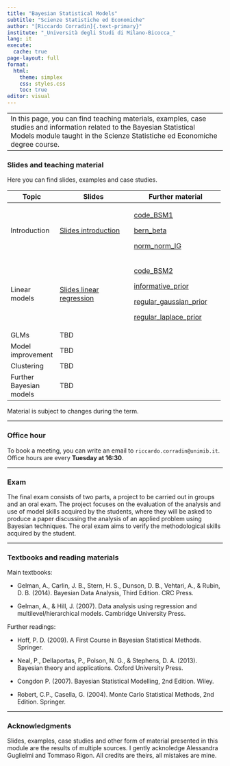 ```yaml
---
title: "Bayesian Statistical Models"
subtitle: "Scienze Statistiche ed Economiche"
author: "[Riccardo Corradin]{.text-primary}"
institute: "_Università degli Studi di Milano-Bicocca_"
lang: it
execute:
  cache: true
page-layout: full
format:
  html:
    theme: simplex
    css: styles.css
    toc: true
editor: visual
---
```


|                                                                                                                                                                                                        |
|--------------------------------------------------------------------------------------------------------------------------------------------------------------------------------------------------------|
| In this page, you can find teaching materials, examples, case studies and information related to the Bayesian Statistical Models module taught in the Scienze Statistiche ed Economiche degree course. |

### Slides and teaching material

Here you can find slides, examples and case studies.

+-------------------------+---------------------------------------------------+------------------------------------------------------------+
| Topic                   | Slides                                            | Further material                                           |
+=========================+===================================================+============================================================+
| Introduction            | [Slides introduction](slides/intro.pdf)           | [code_BSM1](code/code_BSM1.R)                              |
|                         |                                                   |                                                            |
|                         |                                                   | [bern_beta](code/bernoulli_beta.stan)                      |
|                         |                                                   |                                                            |
|                         |                                                   | [norm_norm_IG](code/normal_normal_gamma.stan)              |
+-------------------------+---------------------------------------------------+------------------------------------------------------------+
| Linear models           | [Slides linear regression](slides/linear_reg.pdf) | [code_BSM2](code/code_BSM2.R)                              |
|                         |                                                   |                                                            |
|                         |                                                   | [informative_prior](code/informative_prior.stan)           |
|                         |                                                   |                                                            |
|                         |                                                   | [regular_gaussian_prior](code/regular_gaussian_prior.stan) |
|                         |                                                   |                                                            |
|                         |                                                   | [regular_laplace_prior](code/regular_laplace_prior.stan)   |
+-------------------------+---------------------------------------------------+------------------------------------------------------------+
| GLMs                    | TBD                                               |                                                            |
+-------------------------+---------------------------------------------------+------------------------------------------------------------+
| Model improvement       | TBD                                               |                                                            |
+-------------------------+---------------------------------------------------+------------------------------------------------------------+
| Clustering              | TBD                                               |                                                            |
+-------------------------+---------------------------------------------------+------------------------------------------------------------+
| Further Bayesian models | TBD                                               |                                                            |
+-------------------------+---------------------------------------------------+------------------------------------------------------------+

Material is subject to changes during the term.

------------------------------------------------------------------------

### Office hour

To book a meeting, you can write an email to `riccardo.corradin@unimib.it`. Office hours are every **Tuesday at 16:30**.

------------------------------------------------------------------------

### Exam

The final exam consists of two parts, a project to be carried out in groups and an oral exam. The project focuses on the evaluation of the analysis and use of model skills acquired by the students, where they will be asked to produce a paper discussing the analysis of an applied problem using Bayesian techniques. The oral exam aims to verify the methodological skills acquired by the student.

------------------------------------------------------------------------

### Textbooks and reading materials

Main textbooks:

-   Gelman, A., Carlin, J. B., Stern, H. S., Dunson, D. B., Vehtari, A., & Rubin, D. B. (2014). Bayesian Data Analysis, Third Edition. CRC Press.

-   Gelman, A., & Hill, J. (2007). Data analysis using regression and multilevel/hierarchical models. Cambridge University Press.

Further readings:

-   Hoff, P. D. (2009). A First Course in Bayesian Statistical Methods. Springer.

-   Neal, P., Dellaportas, P., Polson, N. G., & Stephens, D. A. (2013). Bayesian theory and applications. Oxford University Press.

-   Congdon P. (2007). Bayesian Statistical Modelling, 2nd Edition. Wiley.

-   Robert, C.P., Casella, G. (2004). Monte Carlo Statistical Methods, 2nd Edition. Springer.

------------------------------------------------------------------------

### Acknowledgments

Slides, examples, case studies and other form of material presented in this module are the results of multiple sources. I gently acknoledge Alessandra Guglielmi and Tommaso Rigon. All credits are theirs, all mistakes are mine.
